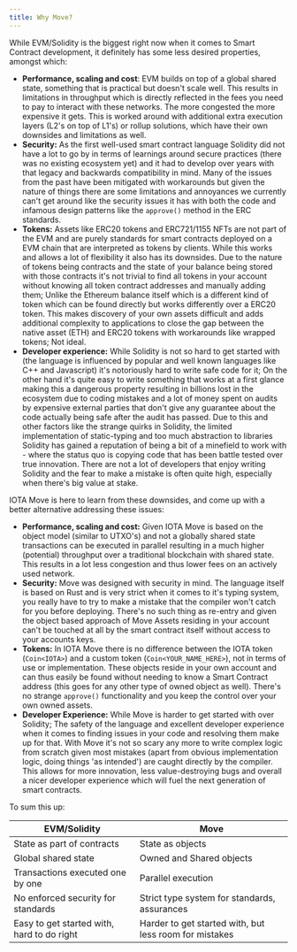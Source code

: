 ```yaml
---
title: Why Move?
---
```


While EVM/Solidity is the biggest right now when it comes to Smart Contract development, it definitely has some less desired properties, amongst which:

 - **Performance, scaling and cost**: EVM builds on top of a global shared state, something that is practical but doesn't scale well. This results in limitations in throughput which is directly reflected in the fees you need to pay to interact with these networks. The more congested the more expensive it gets. This is worked around with additional extra execution layers (L2's on top of L1's) or rollup solutions, which have their own downsides and limitations as well.
 - **Security:** As the first well-used smart contract language Solidity did not have a lot to go by in terms of learnings around secure practices (there was no existing ecosystem yet) and it had to develop over years with that legacy and backwards compatibility in mind. Many of the issues from the past have been mitigated with workarounds but given the nature of things there are some limitations and annoyances we currently can't get around like the security issues it has with both the code and infamous design patterns like the `approve()` method in the ERC standards.
 - **Tokens:** Assets like ERC20 tokens and ERC721/1155 NFTs are not part of the EVM and are purely standards for smart contracts deployed on a EVM chain that are interpreted as tokens by clients. While this works and allows a lot of flexibility it also has its downsides. Due to the nature of tokens being contracts and the state of your balance being stored with those contracts it's not trivial to find all tokens in your account without knowing all token contract addresses and manually adding them; Unlike the Ethereum balance itself which is a different kind of token which can be found directly but works differently over a ERC20 token. This makes discovery of your own assets difficult and adds additional complexity to applications to close the gap between the native asset (ETH) and ERC20 tokens with workarounds like wrapped tokens; Not ideal.
 - **Developer experience:** While Solidity is not so hard to get started with (the language is influenced by popular and well known languages like C++ and Javascript) it's notoriously hard to write safe code for it; On the other hand it's quite easy to write something that works at a first glance making this a dangerous property resulting in billions lost in the ecosystem due to coding mistakes and a lot of money spent on audits by expensive external parties that don't give any guarantee about the code actually being safe after the audit has passed. Due to this and other factors like the strange quirks in Solidity, the limited implementation of static-typing and too much abstraction to libraries Solidity has gained a reputation of being a bit of a minefield to work with - where the status quo is copying code that has been battle tested over true innovation. There are not a lot of developers that enjoy writing Solidity and the fear to make a mistake is often quite high, especially when there's big value at stake. 

IOTA Move is here to learn from these downsides, and come up with a better alternative addressing these issues:

* **Performance, scaling and cost:** Given IOTA Move is based on the object model (similar to UTXO's) and not a globally shared state transactions can be executed in parallel resulting in a much higher (potential) throughput over a traditional blockchain with shared state. This results in a lot less congestion and thus lower fees on an actively used network. 
* **Security:** Move was designed with security in mind. The language itself is based on Rust and is very strict when it comes to it's typing system, you really have to try to make a mistake that the compiler won't catch for you before deploying. There's no such thing as re-entry and given the object based approach of Move Assets residing in your account can't be touched at all by the smart contract itself without access to your accounts keys. 
* **Tokens:** In IOTA Move there is no difference between the IOTA token (`Coin<IOTA>`) and a custom token (`Coin<YOUR_NAME_HERE>`), not in terms of use or implementation. These objects reside in your own account and can thus easily be found without needing to know a Smart Contract address (this goes for any other type of owned object as well). There's no strange `approve()` functionality and you keep the control over your own owned assets.
* **Developer Experience:** While Move is harder to get started with over Solidity; The safety of the language and excellent developer experience when it comes to finding issues in your code and resolving them make up for that. With Move it's not so scary any more to write complex logic from scratch given most mistakes (apart from obvious implementation logic, doing things 'as intended') are caught directly by the compiler. This allows for more innovation, less value-destroying bugs and overall a nicer developer experience which will fuel the next generation of smart contracts.


To sum this up:

| EVM/Solidity                               | Move                                                   |
| ------------------------------------------ | ------------------------------------------------------ |
| State as part of contracts                 | State as objects                                       |
| Global shared state                        | Owned and Shared objects                               |
| Transactions executed one by one           | Parallel execution                                     |
| No enforced security for standards         | Strict type system for standards, assurances           |
| Easy to get started with, hard to do right | Harder to get started with, but less room for mistakes |

